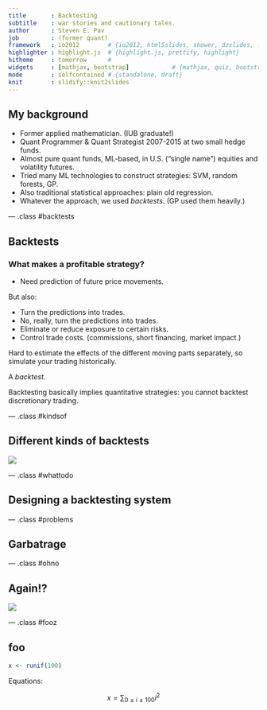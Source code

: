```yaml
---
title       : Backtesting
subtitle    : war stories and cautionary tales.
author      : Steven E. Pav
job         : (former quant)
framework   : io2012        # {io2012, html5slides, shower, dzslides, ...}
highlighter : highlight.js  # {highlight.js, prettify, highlight}
hitheme     : tomorrow      # 
widgets     : [mathjax, bootstrap]            # {mathjax, quiz, bootstrap}
mode        : selfcontained # {standalone, draft}
knit        : slidify::knit2slides
---
```


## My background

* Former applied mathematician. (IUB graduate!)
* Quant Programmer & Quant Strategist 2007-2015 at 
two small hedge funds.
* Almost pure quant funds, ML-based, in U.S. ("single name") equities and
volatility futures.
* Tried many ML technologies to construct strategies: SVM, random forests, 
GP.
* Also traditional statistical approaches: plain old regression.
* Whatever the approach, we used _backtests_. (GP used them heavily.)

--- .class #backtests

## Backtests

### What makes a profitable strategy?

* Need prediction of future price movements.

But also:

* Turn the predictions into trades.
* No, really, turn the predictions into trades.
* Eliminate or reduce exposure to certain risks.
* Control trade costs. (commissions, short financing, market impact.)

Hard to estimate the effects of the different moving parts separately, so
simulate your trading historically. 

A _backtest._

Backtesting basically implies quantitative strategies: you cannot backtest
discretionary trading.

--- .class #kindsof

## Different kinds of backtests

![](./figure/backtests.png)

--- .class #whattodo

## Designing a backtesting system

--- .class #problems

## Garbatrage


--- .class #ohno

## Again!?

![](./figure/Curve_fitting.jpg)


--- .class #fooz

## foo


```r
x <- runif(100)
```

Equations:

$$
x = \sum_{0 \le i \le 100} i^2
$$


